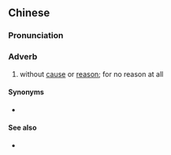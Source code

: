 {{also|无缘无故}}
==Chinese==
{{zh-forms|s=无缘无故|note=Built on {{zh-l|緣故}}.}}

===Pronunciation===
{{zh-pron
|m=wúyuánwúgù
|c=mou4 jyun4 mou4 gu3
|h=pfs=mò-yèn-mò-ku
|mn=bô-iân-bô-kò͘
|cat=adv
}}

===Adverb===
{{zh-adv}}

# without [[cause]] or [[reason]]; for no reason at all

====Synonyms====
* {{qualifier|Cantonese}} {{zh-l|無啦啦}}

====See also====
* {{zh-l|突然|suddenly}}